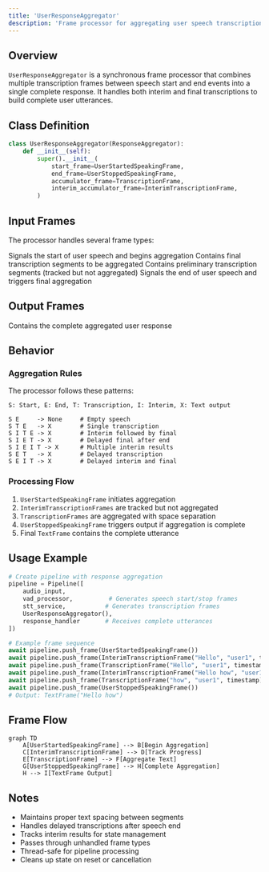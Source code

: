 ```yaml
---
title: 'UserResponseAggregator'
description: 'Frame processor for aggregating user speech transcriptions into complete responses'
---
```


## Overview

`UserResponseAggregator` is a synchronous frame processor that combines multiple transcription frames between speech start and end events into a single complete response. It handles both interim and final transcriptions to build complete user utterances.

## Class Definition

```python
class UserResponseAggregator(ResponseAggregator):
    def __init__(self):
        super().__init__(
            start_frame=UserStartedSpeakingFrame,
            end_frame=UserStoppedSpeakingFrame,
            accumulator_frame=TranscriptionFrame,
            interim_accumulator_frame=InterimTranscriptionFrame,
        )
```

## Input Frames

The processor handles several frame types:

<ParamField path="UserStartedSpeakingFrame" type="SystemFrame">
  Signals the start of user speech and begins aggregation
</ParamField>

<ParamField path="TranscriptionFrame" type="TextFrame">
  Contains final transcription segments to be aggregated
</ParamField>

<ParamField path="InterimTranscriptionFrame" type="TextFrame">
  Contains preliminary transcription segments (tracked but not aggregated)
</ParamField>

<ParamField path="UserStoppedSpeakingFrame" type="SystemFrame">
  Signals the end of user speech and triggers final aggregation
</ParamField>

## Output Frames

<ParamField path="TextFrame" type="Frame">
  Contains the complete aggregated user response
</ParamField>

## Behavior

### Aggregation Rules

The processor follows these patterns:

```
S: Start, E: End, T: Transcription, I: Interim, X: Text output

S E     -> None     # Empty speech
S T E   -> X        # Single transcription
S I T E -> X        # Interim followed by final
S I E T -> X        # Delayed final after end
S I E I T -> X      # Multiple interim results
S E T   -> X        # Delayed transcription
S E I T -> X        # Delayed interim and final
```

### Processing Flow

1. `UserStartedSpeakingFrame` initiates aggregation
2. `InterimTranscriptionFrames` are tracked but not aggregated
3. `TranscriptionFrames` are aggregated with space separation
4. `UserStoppedSpeakingFrame` triggers output if aggregation is complete
5. Final `TextFrame` contains the complete utterance

## Usage Example

```python
# Create pipeline with response aggregation
pipeline = Pipeline([
    audio_input,
    vad_processor,          # Generates speech start/stop frames
    stt_service,           # Generates transcription frames
    UserResponseAggregator(),
    response_handler       # Receives complete utterances
])

# Example frame sequence
await pipeline.push_frame(UserStartedSpeakingFrame())
await pipeline.push_frame(InterimTranscriptionFrame("Hello", "user1", timestamp))
await pipeline.push_frame(TranscriptionFrame("Hello", "user1", timestamp))
await pipeline.push_frame(InterimTranscriptionFrame("Hello how", "user1", timestamp))
await pipeline.push_frame(TranscriptionFrame("how", "user1", timestamp))
await pipeline.push_frame(UserStoppedSpeakingFrame())
# Output: TextFrame("Hello how")
```

## Frame Flow

```mermaid
graph TD
    A[UserStartedSpeakingFrame] --> B[Begin Aggregation]
    C[InterimTranscriptionFrame] --> D[Track Progress]
    E[TranscriptionFrame] --> F[Aggregate Text]
    G[UserStoppedSpeakingFrame] --> H[Complete Aggregation]
    H --> I[TextFrame Output]
```

## Notes

- Maintains proper text spacing between segments
- Handles delayed transcriptions after speech end
- Tracks interim results for state management
- Passes through unhandled frame types
- Thread-safe for pipeline processing
- Cleans up state on reset or cancellation
